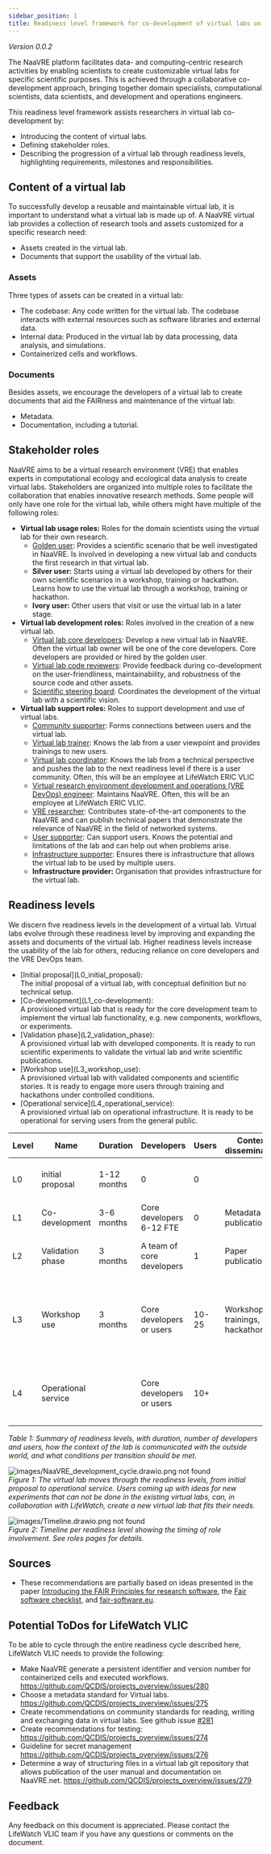 ```yaml
---
sidebar_position: 1
title: Readiness level framework for co-development of virtual labs on the NaaVRE platform
---
```



*Version 0.0.2*

The NaaVRE platform facilitates data- and computing-centric research activities by enabling scientists to create customizable virtual labs for specific scientific purposes.
This is achieved through a collaborative co-development approach, bringing together domain specialists, computational scientists, data scientists, and development and operations engineers.

This readiness level framework assists researchers in virtual lab co-development by:
* Introducing the content of virtual labs.
* Defining stakeholder roles.
* Describing the progression of a virtual lab through readiness levels,
highlighting requirements, milestones and responsibilities.

## Content of a virtual lab
To successfully develop a reusable and maintainable virtual lab, it is important to understand what a virtual lab is made up of.
A NaaVRE virtual lab provides a collection of research tools and assets customized for a specific research need:

* Assets created in the virtual lab.
* Documents that support the usability of the virtual lab.

### Assets
Three types of assets can be created in a virtual lab:

* The codebase: Any code written for the virtual lab. The codebase interacts with external resources such as software libraries and external data.
* Internal data: Produced in the virtual lab by data processing, data analysis, and simulations.
* Containerized cells and workflows.

### Documents
Besides assets, we encourage the developers of a virtual lab to create documents that aid the FAIRness and maintenance of the virtual lab:
* Metadata.
* Documentation, including a tutorial.

## Stakeholder roles
NaaVRE aims to be a virtual research environment (VRE) that enables experts in computational ecology and ecological data analysis
to create virtual labs.
Stakeholders are organized into multiple roles to facilitate the collaboration that enables innovative research methods. Some people will only have
one role for the virtual lab, while others might have multiple of the following roles:

* **Virtual lab usage roles:** Roles for the domain scientists using the virtual lab for their own research.
  * [Golden user](Virtual_lab_roles/Golden_user): Provides a scientific scenario that be well investigated in NaaVRE. Is involved in developing a
  new virtual lab and conducts the first research in that virtual lab.
  * **Silver user:** Starts using a virtual lab developed by others for their own scientific scenarios in a workshop, training or hackathon.
  Learns how to use the virtual lab through a workshop, training or hackathon.
  * **Ivory user:** Other users that visit or use the virtual lab in a later stage.
* **Virtual lab development roles:** Roles involved in the creation of a new virtual lab.
  * [Virtual lab core developers](Virtual_lab_roles/Core_developer): Develop a new virtual lab in NaaVRE. Often the virtual lab owner will be one of the core developers. Core developers are provided or hired by the golden user.
  * [Virtual lab code reviewers](Virtual_lab_roles/Reviewer): Provide feedback during co-development on the user-friendliness, maintainability, and robustness of the
  source code and other assets.
  * [Scientific steering board](Virtual_lab_roles/Steering_board): Coordinates the development of the virtual lab with a scientific vision.
* **Virtual lab support roles:** Roles to support development and use of virtual labs.
  * [Community supporter](Virtual_lab_roles/Community_supporter): Forms connections between users and the virtual lab.
  * [Virtual lab trainer](Virtual_lab_roles/Trainer): Knows the lab from a user viewpoint and provides trainings to new users.
  * [Virtual lab coordinator](Virtual_lab_roles/Coordinator): Knows the lab from a technical perspective and pushes the lab to the next readiness level if there is a user community. Often, this will be an employee at LifeWatch ERIC VLIC
  * [Virtual research environment development and operations (VRE DevOps) engineer](Virtual_lab_roles/DevOps): Maintains NaaVRE. Often, this will be an employee at LifeWatch ERIC VLIC.
  * [VRE researcher](Virtual_lab_roles/VRE_researcher): Contributes state-of-the-art components to the NaaVRE and can publish technical papers
  that demonstrate the relevance of NaaVRE in the field of networked systems.
  * [User supporter](Virtual_lab_roles/User_supporter): Can support users. Knows the potential and limitations of the lab and can help out when problems arise.
  * [Infrastructure supporter](Virtual_lab_roles/Infrastructure_supporter): Ensures there is infrastructure that allows the virtual lab to be used by multiple users.
  * **Infrastructure provider:** Organisation that provides infrastructure for the virtual lab.

## Readiness levels
We discern five readiness levels in the development of a virtual lab.
Virtual labs evolve through these readiness level by improving and expanding the assets and documents of the virtual lab.
Higher readiness levels increase the usability of the lab for others, reducing reliance on core developers and the VRE DevOps team.

<ul style={{ listStyleType: 'none' }}>
    <li> <Downward_arrow text="L0"/> [Initial proposal](L0_initial_proposal): <div>The initial proposal of a virtual lab, with conceptual definition but no technical setup. </div></li>
    <li> <Downward_arrow text="L1"/> [Co-development](L1_co-development): <div>A provisioned virtual lab that is ready for the core development team to implement the virtual lab functionality, e.g. new components, workflows, or experiments. </div></li>
    <li> <Downward_arrow text="L2"/> [Validation phase](L2_validation_phase): <div>A provisioned virtual lab with developed components. It is ready to run scientific experiments to validate the virtual lab and write scientific publications. </div></li>
    <li> <Downward_arrow text="L3"/> [Workshop use](L3_workshop_use): <div>A provisioned virtual lab with validated components and scientific stories. It is ready to engage more users through training and hackathons under controlled conditions. </div></li>
    <li> <Downward_arrow text="L4"/> [Operational service](L4_operational_service): <div>A provisioned virtual lab on operational infrastructure. It is ready to be operational for serving users from the general public. </div></li>
</ul>

| Level | Name                | Duration    | Developers                  | Users | Context dissemination            | Entering condition                                                     | Exit condition                                                                     |
|-------|---------------------|-------------|-----------------------------|-------|----------------------------------|------------------------------------------------------------------------|------------------------------------------------------------------------------------|
| L0    | initial proposal    | 1-12 months | 0                           | 0     |                                  | A good idea & Available resources.                                     | Set up a concrete lab on the platform.                                             |
| L1    | Co-development      | 3-6 months  | Core developers 6-12 FTE    | 0     | Metadata publication             | A lab & a core development team.                                       | A lab ready for scientific experiments.                                            |
| L2    | Validation phase    | 3 months    | A team of core developers   | 1     | Paper publication                | A lab ready for writing a scientific paper.                            | One or two papers submitted to publication.                                        |
| L3    | Workshop use        | 3 months    | Core developers or users    | 10-25 | Workshops, trainings, hackathons | A working lab with documentation and training material.                | The lab has been tested in workshops / hackathons, and has an emerging  community. |
| L4    | Operational service |             | Core developers or users    | 10+   |                                  | The lab is operational, and can be managed on research infrastructure. |                                                                                    |

*Table 1: Summary of readiness levels, with duration, number of developers and users,
how the context of the lab is communicated with the outside world, and what conditions per transition should be met.*

![ images/NaaVRE_development_cycle.drawio.png not found](images/NaaVRE_development_cycle.drawio.png)<br/>
*Figure 1: The virtual lab moves through the readiness levels, from initial proposal to operational service.
Users coming up with ideas for new experiments that can not be done in the existing virtual labs,
can, in collaboration with LifeWatch, create a new virtual lab that fits their needs.*

![ images/Timeline.drawio.png not found](images/Timeline.drawio.png)<br/>
*Figure 2: Timeline per readiness level showing the timing of role involvement. See roles pages for details.*

## Sources
* These recommendations are partially based on ideas presented in the paper [Introducing the FAIR Principles for research software](https://www.nature.com/articles/s41597-022-01710-x), the [Fair software checklist](https://fairsoftwarechecklist.net/v0.2/), and [fair-software.eu](https://fair-software.eu/recommendations/license).

## Potential ToDos for LifeWatch VLIC
To be able to cycle through the entire readiness cycle described here, LifeWatch VLIC needs to provide the following:

* Make NaaVRE generate a persistent identifier and version number for containerized cells and executed workflows. https://github.com/QCDIS/projects_overview/issues/280
* Choose a metadata standard for Virtual labs.  https://github.com/QCDIS/projects_overview/issues/275
* Create recommendations on community standards for reading, writing and exchanging data in virtual labs. See github issue [#281](https://github.com/QCDIS/projects_overview/issues/281)
* Create recommendations for testing: https://github.com/QCDIS/projects_overview/issues/274
* Guideline for secret management https://github.com/QCDIS/projects_overview/issues/276
* Determine a way of structuring files in a virtual lab git repository that allows publication of the user manual and documentation on NaaVRE.net.  https://github.com/QCDIS/projects_overview/issues/279

## Feedback
Any feedback on this document is appreciated. Please contact the LifeWatch VLIC team if you have any questions or comments on the document.